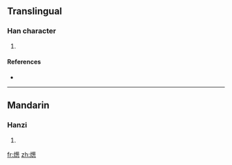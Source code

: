 ==Translingual==

===Han character===
{{Han char|rn=86|rad=火|as=13|sn=17|four=|canj=火廿心心 (FTPP)}}

# {{defn|Han|sort=火13}}

====References====
* {{Han ref|kx=0685.070|dkj=19476|dj=1097.110|hdz=32240.090|uh=71EA|ud=29162}}

----

==Mandarin==

===Hanzi===
{{cmn-hanzi|pin=[[cōng]] ([[cong1]])|wg=ts'ung<sup>1</sup>}}

# {{defn|Mandarin|sort=火13}}

[[fr:燪]]
[[zh:燪]]